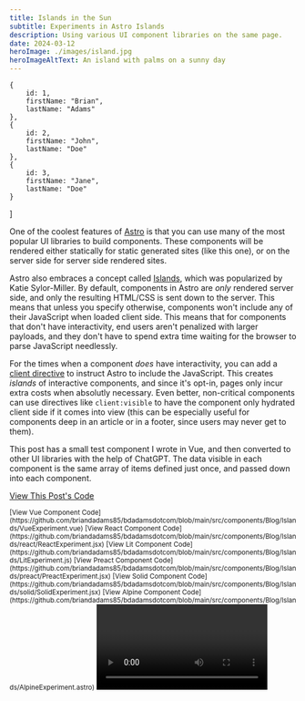 ```yaml
---
title: Islands in the Sun
subtitle: Experiments in Astro Islands
description: Using various UI component libraries on the same page.
date: 2024-03-12
heroImage: ./images/island.jpg
heroImageAltText: An island with palms on a sunny day
---
```





    {
        id: 1,
        firstName: "Brian",
        lastName: "Adams"
    },
    {
        id: 2,
        firstName: "John",
        lastName: "Doe"
    },
    {
        id: 3,
        firstName: "Jane",
        lastName: "Doe"
    }
]

One of the coolest features of [Astro](https://astro.build) is that you can use
many of the most popular UI libraries to build components. These components will
be rendered either statically for static generated sites (like this one), or on
the server side for server side rendered sites.

Astro also embraces a concept called
[Islands](https://docs.astro.build/en/concepts/islands/), which was popularized
by Katie Sylor-Miller. By default, components in Astro are *only* rendered server
side, and only the resulting HTML/CSS is sent down to the server. This means that
unless you specify otherwise, components won't include any of their JavaScript
when loaded client side. This means that for components that don't have
interactivity, end users aren't penalized with larger payloads, and they don't
have to spend extra time waiting for the browser to parse JavaScript needlessly.

For the times when a component *does* have interactivity, you can add a
[client directive](https://docs.astro.build/en/reference/directives-reference/#client-directives)
to instruct Astro to include the JavaScript. This creates *islands* of interactive
components, and since it's opt-in, pages only incur extra costs when absolutly
necessary.  Even better, non-critical components can use directives like
``client:visible`` to have the component only hydrated client side if it comes into
view (this can be especially useful for components deep in an article or in a
footer, since users may never get to them).

This post has a small test component I wrote in Vue, and then converted to other
UI libraries with the help of ChatGPT. The data visible in each component is the
same array of items defined just once, and passed down into each component.

[View This Post's Code](https://github.com/briandadams85/bdadamsdotcom/blob/main/src/content/blog/islands.mdx)

<VueComponent client:visible data={testData} />

<small>
[View Vue Component Code](https://github.com/briandadams85/bdadamsdotcom/blob/main/src/components/Blog/Islands/VueExperiment.vue)
</small>

<ReactComponent client:visible data={testData} />

<small>
[View React Component Code](https://github.com/briandadams85/bdadamsdotcom/blob/main/src/components/Blog/Islands/react/ReactExperiment.jsx)
</small>

<LitComponent client:visible data={testData} />

<small>
[View Lit Component Code](https://github.com/briandadams85/bdadamsdotcom/blob/main/src/components/Blog/Islands/LitExperiment.js)
</small>

<PreactComponent client:visible data={testData} />

<small>
[View Preact Component Code](https://github.com/briandadams85/bdadamsdotcom/blob/main/src/components/Blog/Islands/preact/PreactExperiment.jsx)
</small>

<SolidComponent client:visible data={testData} />

<small>
[View Solid Component Code](https://github.com/briandadams85/bdadamsdotcom/blob/main/src/components/Blog/Islands/solid/SolidExperiment.jsx)
</small>

<AlpineComponent data={testData} />

<small>
[View Alpine Component Code](https://github.com/briandadams85/bdadamsdotcom/blob/main/src/components/Blog/Islands/AlpineExperiment.astro)
</small>

<Video videoSrc="https://www.youtube.com/embed/erG5rgNYSdk?si=mJHzUT2-rR5xL-tx" />